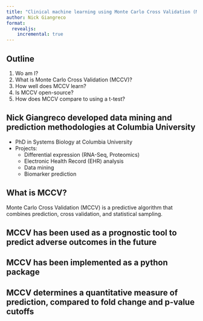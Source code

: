 ```yaml
---
title: "Clinical machine learning using Monte Carlo Cross Validation (MCCV)"
author: Nick Giangreco
format:
  revealjs:
    incremental: true
---
```


## Outline

::: {.incremental}
1.  Wo am I?
2.  What is Monte Carlo Cross Validation (MCCV)?
3.  How well does MCCV learn?
4.  Is MCCV open-source?
5.  How does MCCV compare to using a t-test?
:::

## Nick Giangreco developed data mining and prediction methodologies at Columbia University {.smaller}

- PhD in Systems Biology at Columbia University
- Projects:
   - Differential expression (RNA-Seq, Proteomics)
   - Electronic Health Record (EHR) analysis
   - Data mining 
   - Biomarker prediction
   
## What is MCCV? {.smaller}

Monte Carlo Cross Validation (MCCV) is a predictive algorithm that combines prediction, cross validation, and statistical sampling.

## MCCV has been used as a prognostic tool to predict adverse outcomes in the future {.smaller}

## MCCV has been implemented as a python package {.smaller}

## MCCV determines a quantitative measure of prediction, compared to fold change and p-value cutoffs {.smaller}
